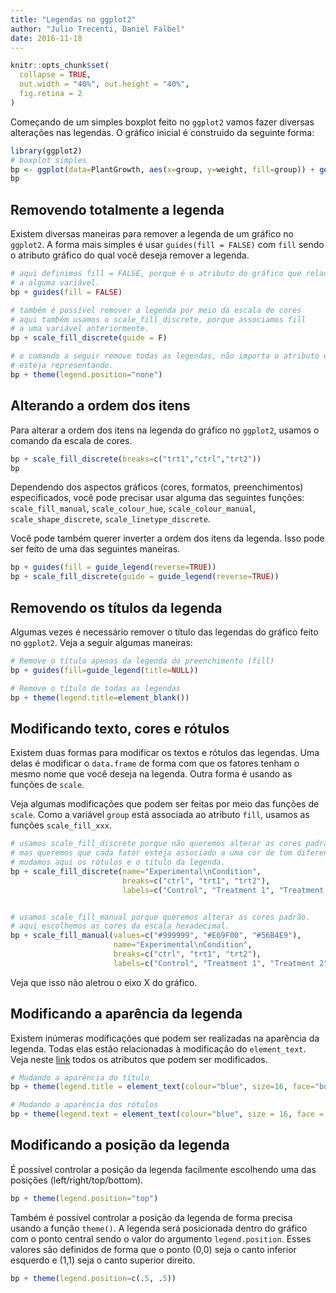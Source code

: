 ```yaml
---
title: "Legendas no ggplot2"
author: "Julio Trecenti, Daniel Falbel"
date: 2016-11-18
---
```


```r
knitr::opts_chunk$set(
  collapse = TRUE, 
  out.width = "40%", out.height = "40%",
  fig.retina = 2
)
```

Começando de um simples boxplot feito no `ggplot2` vamos fazer diversas alterações nas legendas. O gráfico inicial é construido da seguinte forma:

```r
library(ggplot2)
# boxplot simples
bp <- ggplot(data=PlantGrowth, aes(x=group, y=weight, fill=group)) + geom_boxplot()
bp
```

## Removendo totalmente a legenda

Existem diversas maneiras para remover a legenda de um gráfico no `ggplot2`. A forma mais simples é usar `guides(fill = FALSE)` com `fill` sendo o atributo gráfico do qual você deseja remover a legenda.

```r
# aqui definimos fill = FALSE, porque é o atributo do gráfico que relacionamos 
# a alguma variável.
bp + guides(fill = FALSE)

# também é possível remover a legenda por meio da escala de cores
# aqui também usamos o scale_fill_discrete, porque associamos fill
# a uma variável anteriormente.
bp + scale_fill_discrete(guide = F)
```

```r
# o comando a seguir remove todas as legendas, não importa o atributo que ela
# esteja representando.
bp + theme(legend.position="none")
```


## Alterando a ordem dos itens

Para alterar a ordem dos itens na legenda do gráfico no `ggplot2`, usamos o comando da escala de cores.

```r
bp + scale_fill_discrete(breaks=c("trt1","ctrl","trt2"))
bp
```

Dependendo dos aspectos gráficos (cores, formatos, preenchimentos) especificados, você pode precisar usar alguma das seguintes funções: `scale_fill_manual`, `scale_colour_hue`, `scale_colour_manual`, `scale_shape_discrete`, `scale_linetype_discrete`.

Você pode também querer inverter a ordem dos itens da legenda. Isso pode ser feito de uma das seguintes maneiras.

```r
bp + guides(fill = guide_legend(reverse=TRUE))
bp + scale_fill_discrete(guide = guide_legend(reverse=TRUE))
```

## Removendo os títulos da legenda

Algumas vezes é necessário remover o título das legendas do gráfico feito no `ggplot2`.
Veja a seguir algumas maneiras:

```r
# Remove o título apenas da legenda do preenchimento (fill)
bp + guides(fill=guide_legend(title=NULL))

# Remove o título de todas as legendas
bp + theme(legend.title=element_blank())
```

## Modificando texto, cores e rótulos

Existem duas formas para modificar os textos e rótulos das legendas. Uma delas é modificar o `data.frame` de forma com que os fatores tenham o mesmo nome que você deseja na legenda. Outra forma é usando as funções de `scale`. 

Veja algumas modificações que podem ser feitas por meio das funções de `scale`. Como a variável `group` está associada ao atributo `fill`, usamos as funções `scale_fill_xxx`.

```r
# usamos scale_fill_discrete porque não queremos alterar as cores padrão,
# mas queremos que cada fator esteja associado a uma cor de tom diferente.
# mudamos aqui os rótulos e o título da legenda.
bp + scale_fill_discrete(name="Experimental\nCondition",
                         breaks=c("ctrl", "trt1", "trt2"),
                         labels=c("Control", "Treatment 1", "Treatment 2"))


# usamos scale_fill_manual porque queremos alterar as cores padrão.
# aqui escolhemos as cores da escala hexadecimal.
bp + scale_fill_manual(values=c("#999999", "#E69F00", "#56B4E9"), 
                       name="Experimental\nCondition",
                       breaks=c("ctrl", "trt1", "trt2"),
                       labels=c("Control", "Treatment 1", "Treatment 2"))
```

Veja que isso não aletrou o eixo X do gráfico.

## Modificando a aparência da legenda

Existem inúmeras modificações que podem ser realizadas na aparência da legenda. Todas elas estão relacionadas à modificação do `element_text`. Veja neste [link](http://docs.ggplot2.org/0.9.2.1/element_text.html) todos os atributos que podem ser modificados.

```r
# Mudando a aparência do título
bp + theme(legend.title = element_text(colour="blue", size=16, face="bold"))
```

```r
# Mudando a aparência dos rótulos
bp + theme(legend.text = element_text(colour="blue", size = 16, face = "bold"))
```

## Modificando a posição da legenda

É possível controlar a posição da legenda facilmente escolhendo uma das posições (left/right/top/bottom).

```r
bp + theme(legend.position="top")
```

Também é possível controlar a posição da legenda de forma precisa usando a função `theme()`. A legenda será posicionada dentro do gráfico com o ponto central sendo o valor do argumento `legend.position`. Esses valores são definidos de forma que o ponto (0,0) seja o canto inferior esquerdo e (1,1) seja o canto superior direito.

```r
bp + theme(legend.position=c(.5, .5))
```